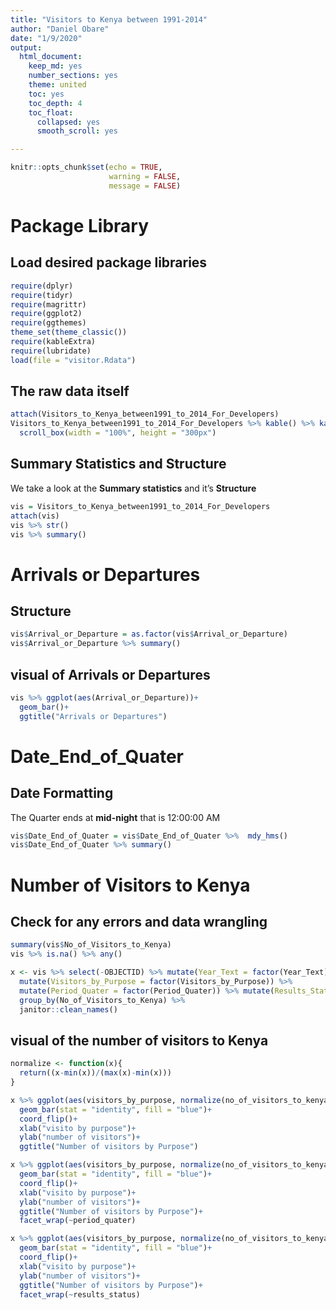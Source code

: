 ---
title: "Visitors to Kenya between 1991-2014"
author: "Daniel Obare"
date: "1/9/2020"
output: 
  html_document:
    keep_md: yes
    number_sections: yes
    theme: united
    toc: yes
    toc_depth: 4
    toc_float:
      collapsed: yes
      smooth_scroll: yes

---

```{r setup, include=FALSE}
knitr::opts_chunk$set(echo = TRUE,
                      warning = FALSE, 
                      message = FALSE)
```

# Package Library

## Load desired package libraries

```{r packages}
require(dplyr)
require(tidyr)
require(magrittr)
require(ggplot2)
require(ggthemes)
theme_set(theme_classic())
require(kableExtra)
require(lubridate)
load(file = "visitor.Rdata")
```

## The raw data itself

```{r vis data}
attach(Visitors_to_Kenya_between1991_to_2014_For_Developers)
Visitors_to_Kenya_between1991_to_2014_For_Developers %>% kable() %>% kable_styling() %>% 
  scroll_box(width = "100%", height = "300px")
```

## Summary Statistics and Structure

We take a look at the **Summary statistics** and it's **Structure**

```{r dataset}
vis = Visitors_to_Kenya_between1991_to_2014_For_Developers
attach(vis)
vis %>% str()
vis %>% summary()
```

# Arrivals or Departures

## Structure

```{r structure}
vis$Arrival_or_Departure = as.factor(vis$Arrival_or_Departure)
vis$Arrival_or_Departure %>% summary()
```
## visual of Arrivals or Departures

```{r plot}
vis %>% ggplot(aes(Arrival_or_Departure))+
  geom_bar()+
  ggtitle("Arrivals or Departures")
```

# Date_End_of_Quater

## Date Formatting

The Quarter ends at **mid-night** that is 12:00:00 AM 

```{r date formatting}
vis$Date_End_of_Quater = vis$Date_End_of_Quater %>%  mdy_hms()
vis$Date_End_of_Quater %>% summary()
```

# Number of Visitors to Kenya

## Check for any errors and data wrangling

```{r}
summary(vis$No_of_Visitors_to_Kenya)
vis %>% is.na() %>% any()

x <- vis %>% select(-OBJECTID) %>% mutate(Year_Text = factor(Year_Text)) %>% 
  mutate(Visitors_by_Purpose = factor(Visitors_by_Purpose)) %>% 
  mutate(Period_Quater = factor(Period_Quater)) %>% mutate(Results_Status = factor(Results_Status)) %>% 
  group_by(No_of_Visitors_to_Kenya) %>% 
  janitor::clean_names()
```

## visual of the number of visitors to Kenya

```{r}
normalize <- function(x){
  return((x-min(x))/(max(x)-min(x)))
}

x %>% ggplot(aes(visitors_by_purpose, normalize(no_of_visitors_to_kenya)))+
  geom_bar(stat = "identity", fill = "blue")+
  coord_flip()+
  xlab("visito by purpose")+
  ylab("number of visitors")+
  ggtitle("Number of visitors by Purpose")

x %>% ggplot(aes(visitors_by_purpose, normalize(no_of_visitors_to_kenya)))+
  geom_bar(stat = "identity", fill = "blue")+
  coord_flip()+
  xlab("visito by purpose")+
  ylab("number of visitors")+
  ggtitle("Number of visitors by Purpose")+
  facet_wrap(~period_quater)

x %>% ggplot(aes(visitors_by_purpose, normalize(no_of_visitors_to_kenya)))+
  geom_bar(stat = "identity", fill = "blue")+
  coord_flip()+
  xlab("visito by purpose")+
  ylab("number of visitors")+
  ggtitle("Number of visitors by Purpose")+
  facet_wrap(~results_status)

```




